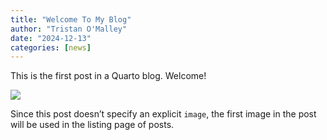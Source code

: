 ```yaml
---
title: "Welcome To My Blog"
author: "Tristan O'Malley"
date: "2024-12-13"
categories: [news]
---
```


This is the first post in a Quarto blog. Welcome!

![](thumbnail.jpg)

Since this post doesn't specify an explicit `image`, the first image in the post will be used in the listing page of posts.

